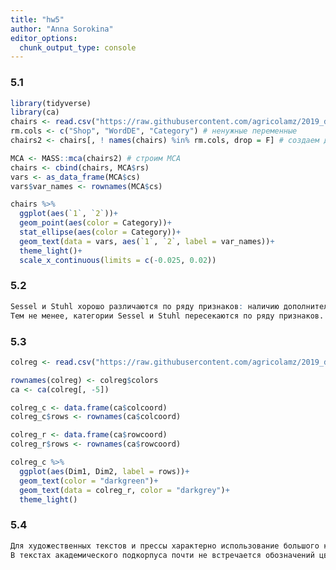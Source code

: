 ```yaml
---
title: "hw5"
author: "Anna Sorokina"
editor_options: 
  chunk_output_type: console
---
```


### 5.1
```r
library(tidyverse)
library(ca)
chairs <- read.csv("https://raw.githubusercontent.com/agricolamz/2019_data_analysis_for_linguists/master/data/students/ansorox/hw5_CA_MCA/hw5_chairs.csv")
rm.cols <- c("Shop", "WordDE", "Category") # ненужные переменные
chairs2 <- chairs[, ! names(chairs) %in% rm.cols, drop = F] # создаем датасет, в котором нет ненужных переменных

MCA <- MASS::mca(chairs2) # строим МСА
chairs <- cbind(chairs, MCA$rs)
vars <- as_data_frame(MCA$cs)
vars$var_names <- rownames(MCA$cs)

chairs %>%
  ggplot(aes(`1`, `2`))+
  geom_point(aes(color = Category))+
  stat_ellipse(aes(color = Category))+
  geom_text(data = vars, aes(`1`, `2`, label = var_names))+
  theme_light()+
  scale_x_continuous(limits = c(-0.025, 0.02))

```
### 5.2
```r
Sessel и Stuhl хорошо различаются по ряду признаков: наличию дополнительной функции (Sessel может иметь функцию кровати (AddFunctions.Bed), Stuhl скорее не имеет дополнительных функций (AddFunctions.No)), наличию подлокотников (Sessel - Arms.Yes, Stuhl - Arms.No), материалу (Sessel - MaterialSeat.Leather, MaterialSeat.Fabric; Shuhl - MaterialSeat.Steel, MaterialSeat.Plastic, MaterialSeat.Paper), возможности откидывать спинку (Sessel - ReclineBack.Yes, Stuhl - ReclineBack.No), назначению (Sessel - Function.Relax; Stuhl - Function.Eat, Function.Outdoor, Function.NotSpec).
Тем не менее, категории Sessel и Stuhl пересекаются по ряду признаков. 

```
### 5.3
```r
colreg <- read.csv("https://raw.githubusercontent.com/agricolamz/2019_data_analysis_for_linguists/master/data/students/ansorox/hw5_CA_MCA/hw5_colreg.csv")

rownames(colreg) <- colreg$colors
ca <- ca(colreg[, -5])

colreg_c <- data.frame(ca$colcoord)
colreg_c$rows <- rownames(ca$colcoord)

colreg_r <- data.frame(ca$rowcoord)
colreg_r$rows <- rownames(ca$rowcoord)

colreg_c %>%
  ggplot(aes(Dim1, Dim2, label = rows))+
  geom_text(color = "darkgreen")+
  geom_text(data = colreg_r, color = "darkgrey")+
  theme_light()

```
### 5.4

```r
Для художественных текстов и прессы характерно использование большого количества обозначений цветов. Цвета наиболее часто встречающиеся в художественных текстах - желтый, голубой, розовый, фиолетовый, коричневый. В прессе - зеленый, оранжевый, красный. В устных текстах - черный. Белый примерно одинаково часто встречается в устных, художественных и академических текстах. 
В текстах академического подкорпуса почти не встречается обозначений цветов. 

```
